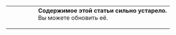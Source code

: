 {|style="background:none; border: 1px dotted white; padding: 5px;" width=70%"
|style="vertical-align:middle;"|
::'''Содержимое этой статьи сильно устарело.'''
::Вы можете обновить её.
|}